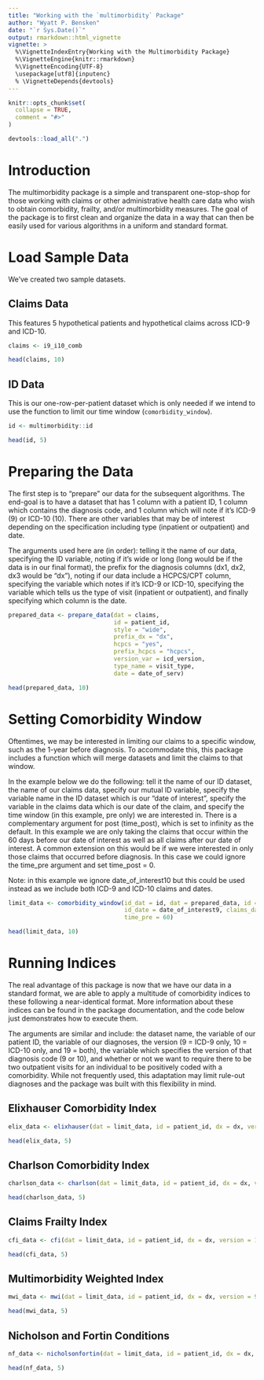 ```yaml
---
title: "Working with the `multimorbidity` Package"
author: "Wyatt P. Bensken"
date: "`r Sys.Date()`"
output: rmarkdown::html_vignette
vignette: >
  %\VignetteIndexEntry{Working with the Multimorbidity Package}
  %\VignetteEngine{knitr::rmarkdown}
  %\VignetteEncoding{UTF-8}
  \usepackage[utf8]{inputenc}
  % \VignetteDepends{devtools}
---
```


```r
knitr::opts_chunk$set(
  collapse = TRUE,
  comment = "#>"
)
```

```r

devtools::load_all(".")

```

# Introduction

The multimorbidity package is a simple and transparent one-stop-shop for those working with claims or other administrative health care data who wish to obtain comorbidity, frailty, and/or multimorbidity measures. The goal of the package is to first clean and organize the data in a way that can then be easily used for various algorithms in a uniform and standard format.

# Load Sample Data

We've created two sample datasets.

## Claims Data

This features 5 hypothetical patients and hypothetical claims across ICD-9 and ICD-10.

```r
claims <- i9_i10_comb
```


```r
head(claims, 10)
```

## ID Data

This is our one-row-per-patient dataset which is only needed if we intend to use the function to limit our time window (`comorbidity_window`).


```r
id <- multimorbidity::id
```

```r
head(id, 5)
```

# Preparing the Data

The first step is to "prepare" our data for the subsequent algorithms. The end-goal is to have a dataset that has 1 column with a patient ID,  1 column which contains the diagnosis code, and 1 column which will note if it's ICD-9 (9) or ICD-10 (10). There are other variables that may be of interest depending on the specification including type (inpatient or outpatient) and date.

The arguments used here are (in order): telling it the name of our data, specifying the ID variable, noting if it's wide or long (long would be if the data is in our final format), the prefix for the diagnosis columns (dx1, dx2, dx3 would be "dx"), noting if our data include a HCPCS/CPT column, specifying the variable which notes if it's ICD-9 or ICD-10, specifying the variable which tells us the type of visit (inpatient or outpatient), and finally specifying which column is the date.

```r
prepared_data <- prepare_data(dat = claims,
                              id = patient_id,
                              style = "wide",
                              prefix_dx = "dx",
                              hcpcs = "yes",
                              prefix_hcpcs = "hcpcs", 
                              version_var = icd_version,
                              type_name = visit_type,
                              date = date_of_serv)

```

```r
head(prepared_data, 10)
```

# Setting Comorbidity Window

Oftentimes, we may be interested in limiting our claims to a specific window, such as the 1-year before diagnosis. To accommodate this, this package includes a function which will merge datasets and limit the claims to that window.

In the example below we do the following: tell it the name of our ID dataset, the name of our claims data, specify our mutual ID variable, specify the variable name in the ID dataset which is our "date of interest", specify the variable in the claims data which is our date of the claim, and specify the time window (in this example, pre only) we are interested in. There is a complementary argument for post (time_post), which is set to infinity as the default. In this example we are only taking the claims that occur within the 60 days before our date of interest as well as all claims after our date of interest. A common extension on this would be if we were interested in only those claims that occurred before diagnosis. In this case we could ignore the time_pre argument and set time_post = 0. 

Note: in this example we ignore date_of_interest10 but this could be used instead as we include both ICD-9 and ICD-10 claims and dates.

```r
limit_data <- comorbidity_window(id_dat = id, dat = prepared_data, id = patient_id, 
                                 id_date = date_of_interest9, claims_date = claim_date,
                                 time_pre = 60)
```

```r
head(limit_data, 10)
```

# Running Indices

The real advantage of this package is now that we have our data in a standard format, we are able to apply a multitude of comorbidity indices to these following a near-identical format. More information about these indices can be found in the package documentation, and the code below just demonstrates how to execute them.

The arguments are similar and include: the dataset name, the variable of our patient ID, the variable of our diagnoses, the version (9 = ICD-9 only, 10 = ICD-10 only, and 19 = both), the variable which specifies the version of that diagnosis code (9 or 10), and whether or not we want to require there to be two outpatient visits for an individual to be positively coded with a comorbidity. While not frequently used, this adaptation may limit rule-out diagnoses and the package was built with this flexibility in mind.

## Elixhauser Comorbidity Index

```r
elix_data <- elixhauser(dat = limit_data, id = patient_id, dx = dx, version = 19, version_var = version, outpatient_two = "yes")
```

```r
head(elix_data, 5)
```

## Charlson Comorbidity Index

```r
charlson_data <- charlson(dat = limit_data, id = patient_id, dx = dx, version = 19, version_var = version, outpatient_two = "yes")
```

```r
head(charlson_data, 5)
```

## Claims Frailty Index

```r
cfi_data <- cfi(dat = limit_data, id = patient_id, dx = dx, version = 19, version_var = version)
```

```r
head(cfi_data, 5)
```

## Multimorbidity Weighted Index

```r
mwi_data <- mwi(dat = limit_data, id = patient_id, dx = dx, version = 9, version_var = version)
```

```r
head(mwi_data, 5)
```

## Nicholson and Fortin Conditions

```r
nf_data <- nicholsonfortin(dat = limit_data, id = patient_id, dx = dx, version = 19, version_var = version, outpatient_two = "yes")
```

```r
head(nf_data, 5)
```
